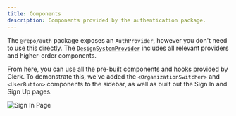 ```yaml
---
title: Components
description: Components provided by the authentication package.
---
```


The `@repo/auth` package exposes an `AuthProvider`, however you don't need to use this directly. The [`DesignSystemProvider`](/features/design-system/provider) includes all relevant providers and higher-order components.

From here, you can use all the pre-built components and hooks provided by Clerk. To demonstrate this, we've added the `<OrganizationSwitcher>` and `<UserButton>` components to the sidebar, as well as built out the Sign In and Sign Up pages.

<Frame>
  <img src="/images/sign-in.png" alt="Sign In Page" />
</Frame>